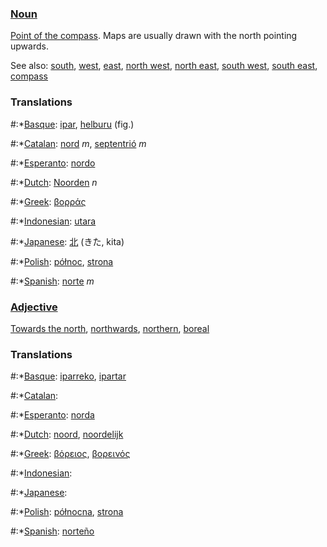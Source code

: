 ===[[Noun]]===

[[Point of the compass]]. Maps are usually drawn with the north pointing upwards.

See also: [[south]], [[west]], [[east]], [[north west]], [[north east]], [[south west]], [[south east]], [[compass]]

===Translations===
#:*[[Basque]]: [[ipar]], [[helburu]] (fig.)
#:*[[Catalan]]: [[nord]] ''m'', [[septentrió]] ''m''
#:*[[Esperanto]]: [[nordo]]
#:*[[Dutch]]: [[Noorden]] ''n''
#:*[[Greek]]: [[βορράς]]
#:*[[Indonesian]]: [[utara]]
#:*[[Japanese]]: [[北]] (きた, kita)
#:*[[Polish]]: [[północ]], [[strona]]
#:*[[Spanish]]: [[norte]] ''m''

===[[Adjective]]===

[[Towards the north]], [[northwards]], [[northern]], [[boreal]]

===Translations===
#:*[[Basque]]: [[iparreko]], [[ipartar]]
#:*[[Catalan]]: [[]]
#:*[[Esperanto]]: [[norda]]
#:*[[Dutch]]: [[noord]], [[noordelijk]]
#:*[[Greek]]: [[βόρειος]], [[βορεινός]]
#:*[[Indonesian]]: [[]]
#:*[[Japanese]]: [[]]
#:*[[Polish]]: [[północna]], [[strona]]
#:*[[Spanish]]: [[norteño]]